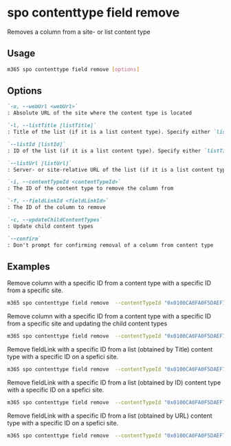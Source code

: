 
# spo contenttype field remove

Removes a column from a site- or list content type

## Usage

```sh
m365 spo contenttype field remove [options]
```

## Options

```md definition-list
`-u, --webUrl <webUrl>`
: Absolute URL of the site where the content type is located

`-l, --listTitle [listTitle]`
: Title of the list (if it is a list content type). Specify either `listTitle`, `listId` or `listUrl`.

`--listId [listId]`
: ID of the list (if it is a list content type). Specify either `listTitle`, `listId` or `listUrl`.

`--listUrl [listUrl]`
: Server- or site-relative URL of the list (if it is a list content type). Specify either `listTitle`, `listId` or `listUrl`.

`-i, --contentTypeId <contentTypeId>`
: The ID of the content type to remove the column from

`-f, --fieldLinkId <fieldLinkId>`
: The ID of the column to remove

`-c, --updateChildContentTypes`
: Update child content types

`--confirm`
: Don't prompt for confirming removal of a column from content type
```

<Global />

## Examples

Remove column with a specific ID from a content type with a specific ID from a specific site.

```sh
m365 spo contenttype field remove  --contentTypeId "0x0100CA0FA0F5DAEF784494B9C6020C3020A6" --fieldLinkId "880d2f46-fccb-43ca-9def-f88e722cef80" --webUrl https://contoso.sharepoint.com --confirm
```

Remove column with a specific ID from a content type with a specific ID from a specific site and updating the child content types

```sh
m365 spo contenttype field remove  --contentTypeId "0x0100CA0FA0F5DAEF784494B9C6020C3020A6" --fieldLinkId "880d2f46-fccb-43ca-9def-f88e722cef80" --webUrl https://contoso.sharepoint.com --updateChildContentTypes
```

Remove fieldLink with a specific ID from a list (obtained by Title) content type with a specific ID on a spefici site.

```sh
m365 spo contenttype field remove  --contentTypeId "0x0100CA0FA0F5DAEF784494B9C6020C3020A60062F089A38C867747942DB2C3FC50FF6A" --fieldLinkId "880d2f46-fccb-43ca-9def-f88e722cef80" --webUrl https://contoso.sharepoint.com --listTitle "Documents"
```

Remove fieldLink with a specific ID from a list (obtained by ID) content type with a specific ID on a spefici site.

```sh
m365 spo contenttype field remove  --contentTypeId "0x0100CA0FA0F5DAEF784494B9C6020C3020A60062F089A38C867747942DB2C3FC50FF6A" --fieldLinkId "880d2f46-fccb-43ca-9def-f88e722cef80" --webUrl https://contoso.sharepoint.com --listId "8c7a0fcd-9d64-4634-85ea-ce2b37b2ec0c"
```

Remove fieldLink with a specific ID from a list (obtained by URL) content type with a specific ID on a spefici site.

```sh
m365 spo contenttype field remove  --contentTypeId "0x0100CA0FA0F5DAEF784494B9C6020C3020A60062F089A38C867747942DB2C3FC50FF6A" --fieldLinkId "880d2f46-fccb-43ca-9def-f88e722cef80" --webUrl https://contoso.sharepoint.com --listUrl "/shared documents"
```
